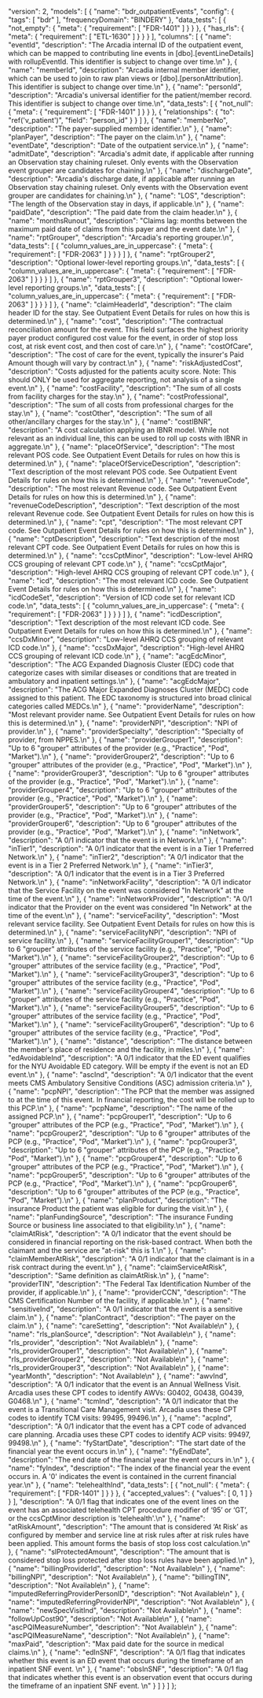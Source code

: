   "version": 2,
  "models": [
    {
      "name": "bdr_outpatientEvents",
      "config": {
        "tags": [
          "bdr"
        ],
        "frequencyDomain": "BINDERY"
      },
      "data_tests": [
        {
          "not_empty": {
            "meta": {
              "requirement": [
                "FDR-1401"
              ]
            }
          }
        },
        {
          "has_rls": {
            "meta": {
              "requirement": [
                "ETL-1630"
              ]
            }
          }
        }
      ],
      "columns": [
        {
          "name": "eventId",
          "description": "The Arcadia internal ID of the outpatient event, which can be mapped to contributing line events in [dbo].[eventLineDetails] with rollupEventId. This identifier is subject to change over time.\n"
        },
        {
          "name": "memberId",
          "description": "Arcadia internal member identifier, which can be used to join to raw plan views or [dbo].[personAttribution]. This identifier is subject to change over time.\n"
        },
        {
          "name": "personId",
          "description": "Arcadia's universal identifier for the patient/member record. This identifier is subject to change over time.\n",
          "data_tests": [
            {
              "not_null": {
                "meta": {
                  "requirement": [
                    "FDR-1401"
                  ]
                }
              }
            },
            {
              "relationships": {
                "to": "ref('v_patient')",
                "field": "person_id"
              }
            }
          ]
        },
        {
          "name": "memberNo",
          "description": "The payer-supplied member identifier.\n"
        },
        {
          "name": "planPayer",
          "description": "The payer on the claim.\n"
        },
        {
          "name": "eventDate",
          "description": "Date of the outpatient service.\n"
        },
        {
          "name": "admitDate",
          "description": "Arcadia's  admit  date,  if  applicable  after  running  an Observation stay chaining ruleset. Only events with the Observation event grouper are candidates for chaining.\n"
        },
        {
          "name": "dischargeDate",
          "description": "Arcadia's discharge date, if applicable after running an Observation stay chaining ruleset. Only events with the Observation event grouper are candidates for chaining.\n"
        },
        {
          "name": "LOS",
          "description": "The length of the Observation stay in days, if applicable.\n"
        },
        {
          "name": "paidDate",
          "description": "The paid date from the claim header.\n"
        },
        {
          "name": "monthsRunout",
          "description": "Claims lag: months between the maximum paid date of claims from this payer and the event date.\n"
        },
        {
          "name": "rptGrouper",
          "description": "Arcadia's reporting grouper.\n",
          "data_tests": [
            {
              "column_values_are_in_uppercase": {
                "meta": {
                  "requirement": [
                    "FDR-2063"
                  ]
                }
              }
            }
          ]
        },
        {
          "name": "rptGrouper2",
          "description": "Optional lower-level reporting groups.\n",
          "data_tests": [
            {
              "column_values_are_in_uppercase": {
                "meta": {
                  "requirement": [
                    "FDR-2063"
                  ]
                }
              }
            }
          ]
        },
        {
          "name": "rptGrouper3",
          "description": "Optional lower-level reporting groups.\n",
          "data_tests": [
            {
              "column_values_are_in_uppercase": {
                "meta": {
                  "requirement": [
                    "FDR-2063"
                  ]
                }
              }
            }
          ]
        },
        {
          "name": "claimHeaderId",
          "description": "The claim header ID for the stay. See Outpatient Event Details for rules on how this is determined.\n"
        },
        {
          "name": "cost",
          "description": "The contractual reconciliation amount for the event. This field surfaces the highest priority payer product configured cost value for the event, in order of stop loss cost, at risk event cost, and then cost of care.\n"
        },
        {
          "name": "costOfCare",
          "description": "The cost of care for the event, typically the insurer's Paid Amount though will vary by contract.\n"
        },
        {
          "name": "riskAdjustedCost",
          "description": "Costs adjusted for the patients acuity score. Note: This should ONLY be used for aggregate reporting, not analysis of a single event.\n"
        },
        {
          "name": "costFacility",
          "description": "The sum of all costs from facility charges for the stay.\n"
        },
        {
          "name": "costProfessional",
          "description": "The sum of all costs from professional charges for the stay.\n"
        },
        {
          "name": "costOther",
          "description": "The sum of all other/ancillary charges for the stay.\n"
        },
        {
          "name": "costIBNR",
          "description": "A cost calculation applying an IBNR model. While not relevant as an individual line, this can be used to roll up costs with IBNR in aggregate.\n"
        },
        {
          "name": "placeOfService",
          "description": "The most relevant POS code. See Outpatient Event Details for rules on how this is determined.\n"
        },
        {
          "name": "placeOfServiceDescription",
          "description": "Text description of the most relevant POS code. See Outpatient Event Details for rules on how this is determined.\n"
        },
        {
          "name": "revenueCode",
          "description": "The most relevant Revenue code. See Outpatient Event Details for rules on how this is determined.\n"
        },
        {
          "name": "revenueCodeDescription",
          "description": "Text description of the most relevant Revenue code. See Outpatient Event Details for rules on how this is determined.\n"
        },
        {
          "name": "cpt",
          "description": "The most relevant CPT code. See Outpatient Event Details for rules on how this is determined.\n"
        },
        {
          "name": "cptDescription",
          "description": "Text description of the most relevant CPT code. See Outpatient Event Details for rules on how this is determined.\n"
        },
        {
          "name": "ccsCptMinor",
          "description": "Low-level AHRQ CCS grouping of relevant CPT code.\n"
        },
        {
          "name": "ccsCptMajor",
          "description": "High-level AHRQ CCS grouping of relevant CPT code.\n"
        },
        {
          "name": "icd",
          "description": "The most relevant ICD code. See Outpatient Event Details for rules on how this is determined.\n"
        },
        {
          "name": "icdCodeSet",
          "description": "Version of ICD code set for relevant ICD code.\n",
          "data_tests": [
            {
              "column_values_are_in_uppercase": {
                "meta": {
                  "requirement": [
                    "FDR-2063"
                  ]
                }
              }
            }
          ]
        },
        {
          "name": "icdDescription",
          "description": "Text description of the most relevant ICD code. See Outpatient Event Details for rules on how this is determined.\n"
        },
        {
          "name": "ccsDxMinor",
          "description": "Low-level AHRQ CCS grouping of relevant ICD code.\n"
        },
        {
          "name": "ccsDxMajor",
          "description": "High-level AHRQ CCS grouping of relevant ICD code.\n"
        },
        {
          "name": "acgEdcMinor",
          "description": "The ACG Expanded Diagnosis Cluster (EDC) code that categorize cases with similar diseases or conditions that are treated in ambulatory and inpatient settings.\n"
        },
        {
          "name": "acgEdcMajor",
          "description": "The ACG Major Expanded Diagnoses Cluster (MEDC) code assigned to this patient. The EDC taxonomy is structured into broad clinical categories called MEDCs.\n"
        },
        {
          "name": "providerName",
          "description": "Most relevant provider name. See Outpatient Event Details for rules on how this is determined.\n"
        },
        {
          "name": "providerNPI",
          "description": "NPI of provider.\n"
        },
        {
          "name": "providerSpecialty",
          "description": "Specialty of provider, from NPPES.\n"
        },
        {
          "name": "providerGrouper1",
          "description": "Up to 6 \"grouper\" attributes of the provider (e.g., \"Practice\", \"Pod\", \"Market\").\n"
        },
        {
          "name": "providerGrouper2",
          "description": "Up to 6 \"grouper\" attributes of the provider (e.g., \"Practice\", \"Pod\", \"Market\").\n"
        },
        {
          "name": "providerGrouper3",
          "description": "Up to 6 \"grouper\" attributes of the provider (e.g., \"Practice\", \"Pod\", \"Market\").\n"
        },
        {
          "name": "providerGrouper4",
          "description": "Up to 6 \"grouper\" attributes of the provider (e.g., \"Practice\", \"Pod\", \"Market\").\n"
        },
        {
          "name": "providerGrouper5",
          "description": "Up to 6 \"grouper\" attributes of the provider (e.g., \"Practice\", \"Pod\", \"Market\").\n"
        },
        {
          "name": "providerGrouper6",
          "description": "Up to 6 \"grouper\" attributes of the provider (e.g., \"Practice\", \"Pod\", \"Market\").\n"
        },
        {
          "name": "inNetwork",
          "description": "A 0/1 indicator that the event is in Network.\n"
        },
        {
          "name": "inTier1",
          "description": "A 0/1 indicator that the event is in a Tier 1 Preferred Network.\n"
        },
        {
          "name": "inTier2",
          "description": "A 0/1 indicator that the event is in a Tier 2 Preferred Network.\n"
        },
        {
          "name": "inTier3",
          "description": "A 0/1 indicator that the event is in a Tier 3 Preferred Network.\n"
        },
        {
          "name": "inNetworkFacility",
          "description": "A 0/1 indicator that the Service Facility on the event was considered \"In Network\" at the time of the event.\n"
        },
        {
          "name": "inNetworkProvider",
          "description": "A 0/1 indicator that the Provider on the event was considered \"In Network\" at the time of the event.\n"
        },
        {
          "name": "serviceFacility",
          "description": "Most  relevant  service  facility.  See  Outpatient Event Details for rules on how this is determined.\n"
        },
        {
          "name": "serviceFacilityNPI",
          "description": "NPI of service facility.\n"
        },
        {
          "name": "serviceFacilityGrouper1",
          "description": "Up to 6 \"grouper\" attributes of the service facility (e.g., \"Practice\", \"Pod\", \"Market\").\n"
        },
        {
          "name": "serviceFacilityGrouper2",
          "description": "Up to 6 \"grouper\" attributes of the service facility (e.g., \"Practice\", \"Pod\", \"Market\").\n"
        },
        {
          "name": "serviceFacilityGrouper3",
          "description": "Up to 6 \"grouper\" attributes of the service facility (e.g., \"Practice\", \"Pod\", \"Market\").\n"
        },
        {
          "name": "serviceFacilityGrouper4",
          "description": "Up to 6 \"grouper\" attributes of the service facility (e.g., \"Practice\", \"Pod\", \"Market\").\n"
        },
        {
          "name": "serviceFacilityGrouper5",
          "description": "Up to 6 \"grouper\" attributes of the service facility (e.g., \"Practice\", \"Pod\", \"Market\").\n"
        },
        {
          "name": "serviceFacilityGrouper6",
          "description": "Up to 6 \"grouper\" attributes of the service facility (e.g., \"Practice\", \"Pod\", \"Market\").\n"
        },
        {
          "name": "distance",
          "description": "The distance between the member's place of residence and the facility, in miles.\n"
        },
        {
          "name": "edAvoidableInd",
          "description": "A 0/1 indicator that the ED event qualifies for the NYU Avoidable ED category. Will be empty if the event is not an ED event.\n"
        },
        {
          "name": "ascInd",
          "description": "A 0/1 indicator that the event meets CMS Ambulatory Sensitive Conditions (ASC) admission criteria.\n"
        },
        {
          "name": "pcpNPI",
          "description": "The PCP that the member was assigned to at the time of this event. In financial reporting, the cost will be rolled up to this PCP.\n"
        },
        {
          "name": "pcpName",
          "description": "The name of the assigned PCP.\n"
        },
        {
          "name": "pcpGrouper1",
          "description": "Up to 6 \"grouper\" attributes of the PCP (e.g., \"Practice\", \"Pod\", \"Market”).\n"
        },
        {
          "name": "pcpGrouper2",
          "description": "Up to 6 \"grouper\" attributes of the PCP (e.g., \"Practice\", \"Pod\", \"Market”).\n"
        },
        {
          "name": "pcpGrouper3",
          "description": "Up to 6 \"grouper\" attributes of the PCP (e.g., \"Practice\", \"Pod\", \"Market”).\n"
        },
        {
          "name": "pcpGrouper4",
          "description": "Up to 6 \"grouper\" attributes of the PCP (e.g., \"Practice\", \"Pod\", \"Market”).\n"
        },
        {
          "name": "pcpGrouper5",
          "description": "Up to 6 \"grouper\" attributes of the PCP (e.g., \"Practice\", \"Pod\", \"Market”).\n"
        },
        {
          "name": "pcpGrouper6",
          "description": "Up to 6 \"grouper\" attributes of the PCP (e.g., \"Practice\", \"Pod\", \"Market”).\n"
        },
        {
          "name": "planProduct",
          "description": "The insurance Product the patient was eligible for during the visit.\n"
        },
        {
          "name": "planFundingSource",
          "description": "The insurance Funding Source or business line associated to that eligibility.\n"
        },
        {
          "name": "claimAtRisk",
          "description": "A 0/1 indicator that the event should be considered in financial reporting on the risk-based contract. When both the claimant and the service are \"at-risk\" this is 1.\n"
        },
        {
          "name": "claimMemberAtRisk",
          "description": "A 0/1 indicator that the claimant is in a risk contract during the event.\n"
        },
        {
          "name": "claimServiceAtRisk",
          "description": "Same definition as claimAtRisk.\n"
        },
        {
          "name": "providerTIN",
          "description": "The Federal Tax Identification Number of the provider, if applicable.\n"
        },
        {
          "name": "providerCCN",
          "description": "The CMS Certification Number of the facility, if applicable.\n"
        },
        {
          "name": "sensitiveInd",
          "description": "A 0/1 indicator that the event is a sensitive claim.\n"
        },
        {
          "name": "planContract",
          "description": "The payer on the claim.\n"
        },
        {
          "name": "careSetting",
          "description": "Not Available\n"
        },
        {
          "name": "rls_planSource",
          "description": "Not Available\n"
        },
        {
          "name": "rls_provider",
          "description": "Not Available\n"
        },
        {
          "name": "rls_providerGrouper1",
          "description": "Not Available\n"
        },
        {
          "name": "rls_providerGrouper2",
          "description": "Not Available\n"
        },
        {
          "name": "rls_providerGrouper3",
          "description": "Not Available\n"
        },
        {
          "name": "yearMonth",
          "description": "Not Available\n"
        },
        {
          "name": "awvInd",
          "description": "A 0/1 indicator that the event is an Annual Wellness Visit. Arcadia uses these CPT codes to identify AWVs: G0402, G0438, G0439, G0468.\n"
        },
        {
          "name": "tcmInd",
          "description": "A 0/1 indicator that the event is a Transitional Care Management visit. Arcadia uses these CPT codes to identify TCM visits: 99495, 99496.\n"
        },
        {
          "name": "acpInd",
          "description": "A 0/1 indicator that the event has a CPT code of advanced care planning. Arcadia uses these CPT codes to identify ACP visits: 99497, 99498.\n"
        },
        {
          "name": "fyStartDate",
          "description": "The start date of the financial year the event occurs in.\n"
        },
        {
          "name": "fyEndDate",
          "description": "The end date of the financial year the event occurs in.\n"
        },
        {
          "name": "fyIndex",
          "description": "The index of the financial year the event occurs in. A '0' indicates the event is contained in the current financial year.\n"
        },
        {
          "name": "telehealthInd",
          "data_tests": [
            {
              "not_null": {
                "meta": {
                  "requirement": [
                    "FDR-1401"
                  ]
                }
              }
            },
            {
              "accepted_values": {
                "values": [
                  0,
                  1
                ]
              }
            }
          ],
          "description": "A 0/1 flag that indicates one of the event lines on the event has an associated telehealth CPT procedure modifier of ‘95’ or ‘GT’, or the ccsCptMinor description is 'telehealth'.\n"
        },
        {
          "name": "atRiskAmount",
          "description": "The amount that is considered ‘At Risk’ as configured by member and service  line at risk rules after at risk rules have been applied.  This amount forms the basis of stop loss cost calculation.\n"
        },
        {
          "name": "slProtectedAmount",
          "description": "The amount that is considered stop loss protected after stop loss rules  have been applied.\n"
        },
        {
          "name": "billingProviderId",
          "description": "Not Available\n"
        },
        {
          "name": "billingNPI",
          "description": "Not Available\n"
        },
        {
          "name": "billingTIN",
          "description": "Not Available\n"
        },
        {
          "name": "imputedReferringProviderPersonID",
          "description": "Not Available\n"
        },
        {
          "name": "imputedReferringProviderNPI",
          "description": "Not Available\n"
        },
        {
          "name": "newSpecVisitInd",
          "description": "Not Available\n"
        },
        {
          "name": "followUpCost90",
          "description": "Not Available\n"
        },
        {
          "name": "ascPQIMeasureNumber",
          "description": "Not Available\n"
        },
        {
          "name": "ascPQIMeasureName",
          "description": "Not Available\n"
        },
        {
          "name": "maxPaid",
          "description": "Max paid date for the source in medical claims.\n"
        },
        {
          "name": "edInSNF",
          "description": "A 0/1 flag that indicates whether this event is an ED event that occurs during the timeframe of an inpatient SNF event. \n"
        },
        {
          "name": "obsInSNF",
          "description": "A 0/1 flag that indicates whether this event is an observation event that occurs during the timeframe of an inpatient SNF event. \n"
        }
      ]
    }
  ]
};
